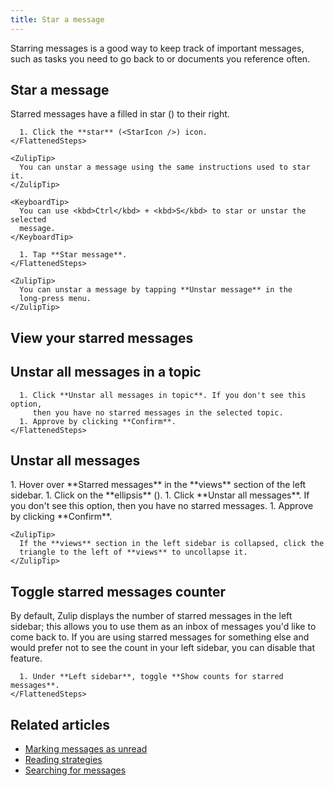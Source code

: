 ```yaml
---
title: Star a message
---
```






Starring messages is a good way to keep track of important messages, such as
tasks you need to go back to or documents you reference often.

## Star a message

Starred messages have a filled in star (<StarFilledIcon />)
to their right.

<Tabs>
  <TabItem label="Desktop/Web">
    <FlattenedSteps>
      <MessageActions />

      1. Click the **star** (<StarIcon />) icon.
    </FlattenedSteps>

    <ZulipTip>
      You can unstar a message using the same instructions used to star it.
    </ZulipTip>

    <KeyboardTip>
      You can use <kbd>Ctrl</kbd> + <kbd>S</kbd> to star or unstar the selected
      message.
    </KeyboardTip>
  </TabItem>

  <TabItem label="Mobile">
    <FlattenedSteps>
      <MessageLongPressMenu />

      1. Tap **Star message**.
    </FlattenedSteps>

    <ZulipTip>
      You can unstar a message by tapping **Unstar message** in the
      long-press menu.
    </ZulipTip>
  </TabItem>
</Tabs>

## View your starred messages

<ViewStarredMessages />

## Unstar all messages in a topic

<Tabs>
  <TabItem label="Desktop/Web">
    <FlattenedSteps>
      <TopicActions />

      1. Click **Unstar all messages in topic**. If you don't see this option,
         then you have no starred messages in the selected topic.
      1. Approve by clicking **Confirm**.
    </FlattenedSteps>
  </TabItem>
</Tabs>

## Unstar all messages

<Tabs>
  <TabItem label="Desktop/Web">
    <Steps>
      1. Hover over <StarIcon /> **Starred messages**
         in the **views** section of the left sidebar.
      1. Click on the **ellipsis** (<MoreVerticalIcon />).
      1. Click **Unstar all messages**. If you don't see this option,
         then you have no starred messages.
      1. Approve by clicking **Confirm**.
    </Steps>

    <ZulipTip>
      If the **views** section in the left sidebar is collapsed, click the
      triangle to the left of **views** to uncollapse it.
    </ZulipTip>
  </TabItem>
</Tabs>

## Toggle starred messages counter

By default, Zulip displays the number of starred messages in the left
sidebar; this allows you to use them as an inbox of messages you'd
like to come back to. If you are using starred messages for something
else and would prefer not to see the count in your left sidebar, you
can disable that feature.

<Tabs>
  <TabItem label="Desktop/Web">
    <FlattenedSteps>
      <NavigationSteps target="settings/preferences" />

      1. Under **Left sidebar**, toggle **Show counts for starred messages**.
    </FlattenedSteps>
  </TabItem>
</Tabs>

## Related articles

* [Marking messages as unread](/help/marking-messages-as-unread)
* [Reading strategies](/help/reading-strategies)
* [Searching for messages](/help/search-for-messages)
